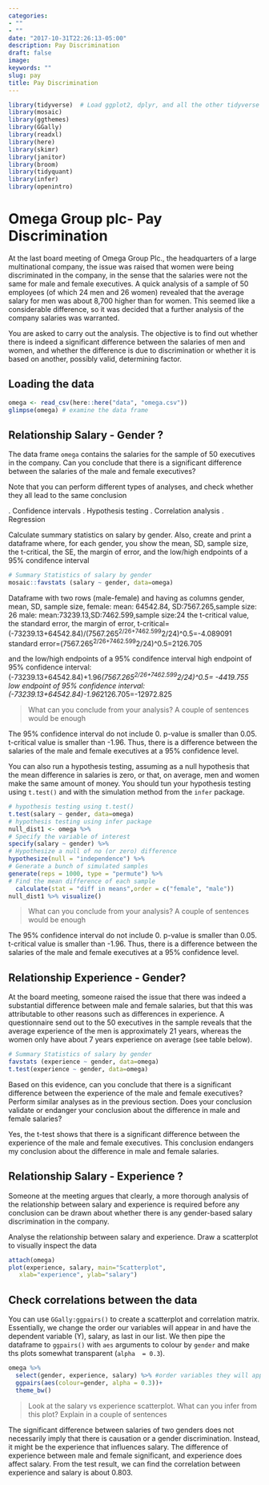 ```yaml
---
categories:
- ""
- ""
date: "2017-10-31T22:26:13-05:00"
description: Pay Discrimination
draft: false
image:
keywords: ""
slug: pay
title: Pay Discrimination
---
```


```r
library(tidyverse)  # Load ggplot2, dplyr, and all the other tidyverse packages
library(mosaic)
library(ggthemes)
library(GGally)
library(readxl)
library(here)
library(skimr)
library(janitor)
library(broom)
library(tidyquant)
library(infer)
library(openintro)
```

# Omega Group plc- Pay Discrimination


At the last board meeting of Omega Group Plc., the headquarters of a large multinational company, the issue was raised that women were being discriminated in the company, in the sense that the salaries were not the same for male and female executives. A quick analysis of a sample of 50 employees (of which 24 men and 26 women) revealed that the average salary for men was about 8,700 higher than for women. This seemed like a considerable difference, so it was decided that a further analysis of the company salaries was warranted. 

You are asked to carry out the analysis. The objective is to find out whether there is indeed a significant difference between the salaries of men and women, and whether the difference is due to discrimination or whether it is based on another, possibly valid, determining factor. 

## Loading the data


```r
omega <- read_csv(here::here("data", "omega.csv"))
glimpse(omega) # examine the data frame
```

## Relationship Salary - Gender ?

The data frame `omega`  contains the salaries for the sample of 50 executives in the company. Can you conclude that there is a significant difference between the salaries of the male and female executives?

Note that you can perform different types of analyses, and check whether they all lead to the same conclusion 

.	Confidence intervals
.	Hypothesis testing
.	Correlation analysis
.	Regression

Calculate summary statistics on salary by gender. Also, create and print a dataframe where, for each gender, you show the mean, SD, sample size, the t-critical, the SE, the margin of error, and the low/high endpoints of a 95% condifence interval

```r
# Summary Statistics of salary by gender
mosaic::favstats (salary ~ gender, data=omega)
```
Dataframe with two rows (male-female) and having as columns gender, mean, SD, sample size, 
female: mean: 64542.84, SD:7567.265,sample size: 26
male: mean:73239.13,SD:7462.599,sample size:24
the t-critical value, the standard error, the margin of error, 
 t-critical=(-73239.13+64542.84)/(7567.265^2/26+7462.599^2/24)^0.5=-4.089091
standard error=(7567.265^2/26+7462.599^2/24)^0.5=2126.705

and the low/high endpoints of a 95% condifence interval
high endpoint of 95% confidence interval:
(-73239.13+64542.84)+1.96*(7567.265^2/26+7462.599^2/24)^0.5= -4419.755
 low endpoint of 95% confidence interval:(-73239.13+64542.84)-1.96*2126.705=-12972.825
 
> What can you conclude from your analysis? A couple of sentences would be enough

The 95% confidence interval do not include 0. p-value is smaller than 0.05. t-critical value is smaller than -1.96. Thus, there is a difference between the salaries of the male and female executives at a 95% confidence level. 

You can also run a hypothesis testing, assuming as a null hypothesis that the mean difference in salaries is zero, or that, on average, men and women make the same amount of money. You should tun your hypothesis testing using `t.test()` and with the simulation method from the `infer` package.
```r
# hypothesis testing using t.test() 
t.test(salary ~ gender, data=omega)
# hypothesis testing using infer package
null_dist1 <- omega %>%
# Specify the variable of interest
specify(salary ~ gender) %>%
# Hypothesize a null of no (or zero) difference
hypothesize(null = "independence") %>% 
# Generate a bunch of simulated samples
generate(reps = 1000, type = "permute") %>%
# Find the mean difference of each sample
  calculate(stat = "diff in means",order = c("female", "male"))
null_dist1 %>% visualize()
```

> What can you conclude from your analysis? A couple of sentences would be enough

The 95% confidence interval do not include 0. p-value is smaller than 0.05. t-critical value is smaller than -1.96. Thus, there is a difference between the salaries of the male and female executives at a 95% confidence level. 


## Relationship Experience - Gender?

At the board meeting, someone raised the issue that there was indeed a substantial difference between male and female salaries, but that this was attributable to other reasons such as differences in experience. A questionnaire send out to the 50 executives in the sample reveals that the average experience of the men is approximately 21 years, whereas the women only have about 7 years experience on average (see table below).

```r
# Summary Statistics of salary by gender
favstats (experience ~ gender, data=omega)
t.test(experience ~ gender, data=omega)
```

Based on this evidence, can you conclude that there is a significant difference between the experience of the male and female executives? Perform similar analyses as in the previous section. Does your conclusion validate or endanger your conclusion about the difference in male and female salaries?  

Yes, the t-test shows that there is a significant difference between the experience of the male and female executives. This conclusion endangers my conclusion about the difference in male and female salaries. 

## Relationship Salary - Experience ?

Someone at the meeting argues that clearly, a more thorough analysis of the relationship between salary and experience is required before any conclusion can be drawn about whether there is any gender-based salary discrimination in the company.

Analyse the relationship between salary and experience. Draw a scatterplot to visually inspect the data


```r

attach(omega)
plot(experience, salary, main="Scatterplot",
   xlab="experience", ylab="salary")

```

## Check correlations between the data
You can use `GGally:ggpairs()` to create a scatterplot and correlation matrix. Essentially, we change the order our variables will appear in and have the dependent variable (Y), salary, as last in our list. We then pipe the dataframe to `ggpairs()` with `aes` arguments to colour by `gender` and make ths plots somewhat transparent (`alpha  = 0.3`).

```r
omega %>% 
  select(gender, experience, salary) %>% #order variables they will appear in ggpairs()
  ggpairs(aes(colour=gender, alpha = 0.3))+
  theme_bw()
```

> Look at the salary vs experience scatterplot. What can you infer from this plot? Explain in a couple of sentences

The significant difference between salaries of two genders does not necessarily imply that there is causation or a gender discrimination. Instead, it might be the experience that influences salary. The difference of experience between male and female significant, and experience does affect salary. From the test result, we can find the correlation between experience and salary is about 0.803.